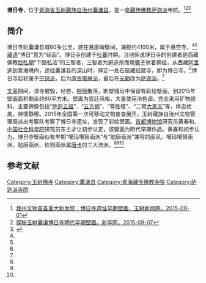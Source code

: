 {{Infobox Tibetan Buddhist monastery
|name =博日寺
|image = 
|image size = 250px
|alt = 
|caption = 
|t=
|w=
|to = 
|ipa={{IPA|}}
|z=
|thdl=
|e=
|tc=博日寺
|s=博日寺
|p=
|m=
|k=
|pushpin_map = 
|latd =  | latm =  | lats =  | latNS = 
|longd=  | longm= | longs =| longEW = 
|iso_region = 
|map_caption = 
|mapsize = 
|location_country = 中国
|location = {{CHN}}[[青海省|青海省]][[玉树藏族自治州|玉树藏族自治州]][[囊谦县|囊谦县]]
|coordinates_display =
|founded_by = 
|date_founded =
|date_renovated =
|sect = [[萨迦派|萨迦派]]
|mather =
|children =
|dedicated_to = 
|tulku =
|head_lama = 
|head_mgh =
|no._of_monks = 
|architecture = 
|festivals =
|footnotes = 
}}

'''博日寺'''，位于[[青海省|青海省]][[玉树藏族自治州|玉树藏族自治州]][[囊谦县|囊谦县]]，是一座[[藏传佛教|藏传佛教]][[萨迦派|萨迦派]]寺院。<ref name=ysh>[http://www.yushunews.com/system/2015/08/31/011807430.shtml 我州文物普查重大新发现：博日寺遗址早期壁画，玉树新闻网，2015-09-01]</ref><ref name=xhw>[http://www.qh.xinhuanet.com/2015-09/07/c_1116485187.htm 探秘玉树囊谦博日寺明代早期壁画，新华网，2015-09-07]{{dead link|date=2017年11月 |bot=InternetArchiveBot |fix-attempted=yes }}</ref><ref name=ifeng>{{Cite web |url=http://fo.ifeng.com/a/20150830/41466136_0.shtml |title=青海玉树一寺庙遗址发现明代早期藏传佛教壁画，凤凰网，2015-08-30 |access-date=2016-09-26 |archive-date=2019-10-20 |archive-url=https://web.archive.org/web/20191020141000/https://fo.ifeng.com/a/20150830/41466136_0.shtml |dead-url=no }}</ref>

==简介==
博日寺距囊谦县城60多公里，建在悬崖峭壁间，海拔约4100米，属于悬空寺。<ref name=ifeng/><ref name=xhw/>[[藏语|藏语]]“博日”意为“经函”。博日寺创建于[[吐蕃|吐蕃]]时期。当地传说博日寺的创建者是西藏佛教[[后弘期|后弘期]]“下路弘法”的三智者，三智者为避追杀而用[[骡子|骡子]]驮着佛经，从西藏[[阿里地区|阿里]]逃到青海境内，途经囊谦县的深山时，择定一处石窟藏经建寺，即为博日寺。<ref name=xhw/>博日寺起初属于[[宁玛派|宁玛派]]，后为[[直贡噶举派|直贡噶举派]]，最后在[[元朝|元朝]]改为[[萨迦派|萨迦派]]。<ref name=ysh/>

[[文革|文革]]期间，该寺被毁，经卷、[[擦擦|擦擦]]散落，断壁残垣中保留有彩绘壁画，到2015年壁画面积剩余约80平方米。壁画为宫廷风格，大量使用冷色调，完全采用矿物颜料，主要佛像包括“[[萨迦五祖|萨迦五祖]]”、“[[五方佛|五方佛]]”、“尊胜塔”、“二臂[[大黑天|大黑天]]”等，体态优美，神情静穆。2015年全国第一次可移动文物普查展开，玉树藏族自治州文物管理局派出考察队考察了博日寺遗址，发现了彩绘壁画。[[首都博物馆|首都博物馆]]研究员黄春和、[[中国社会科学院|中国社会科学院]]研究员东主才让初步认定，该壁画为明代早期作品。黄春和初步认为，博日寺壁画似有早期“噶玛噶智画派”与“勉唐画派”兼容的画风。噶玛噶智画派、勉唐画派、钦则画派属[[唐卡|唐卡]]的三大流派。<ref name=ysh/><ref name=ifeng/><ref name=xhw/>

==参考文献==
{{reflist}}

[[Category:玉树佛寺|Category:玉树佛寺]]
[[Category:囊谦县|Category:囊谦县]]
[[Category:青海藏传佛教寺院|Category:青海藏传佛教寺院]]
[[Category:萨迦派寺院|Category:萨迦派寺院]]